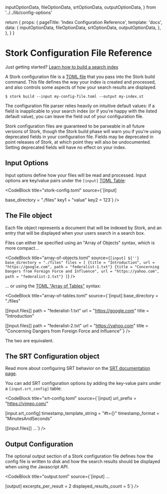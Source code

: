   inputOptionData,
  fileOptionData,
  srtOptionData,
  outputOptionData,
} from '../../lib/config-options'

  return {
    props: {
      pageTitle: 'Index Configuration Reference',
      template: 'docs',
      data: {
        inputOptionData,
        fileOptionData,
        srtOptionData,
        outputOptionData,
      },
    },
  }
}

# Stork Configuration File Reference

Just getting started? [Learn how to build a search index](/docs/build)

A Stork configuration file is a [TOML file](https://toml.io/en/) that you pass into the Stork build command. This file defines the way your index is created and processed, and also controls some aspects of how your search results are displayed.

```
$ stork build --input my-config-file.toml --output my-index.st
```

The configuration file parser relies heavily on intuitive default values: if a field is inapplicable to your search index (or if you're happy with the listed default value), you can leave the field out of your configuration file.

Stork configuration files are guaranteed to be parseable in all future versions of Stork, though the Stork build phase will warn you if you're using deprecated fields in your configuration file. Fields may be deprecated in point releases of Stork, at which point they will also be undocumented. Setting deprecated fields will have no effect on your index.

## Input Options

Input options define how your files will be read and processed. Input options are key/value pairs under the `[input]` [TOML Table](https://toml.io/en/v1.0.0#table):

<CodeBlock
  title="stork-config.toml"
  source={`[input]
 
base_directory = "./files"
key1 = "value"
key2 = 123`}
/>

<ApiReferenceTable options={props.data.inputOptionData} />

## The File object

Each file object represents a document that will be indexed by Stork, and an entry that will be displayed when your users search in a search box.

Files can either be specified using an "Array of Objects" syntax, which is more compact...

<CodeBlock title="array-of-objects.toml" source={`[input]
${''}
base_directory = "./files"
files = [
  {title = "Introduction", url = "https://google.com", path = "federalist-1.txt"}
  {title = "Concerning Dangers from Foreign Force and Influence", url = "https://yahoo.com", path = "federalist-2.txt"}
]`} />

... or using the [TOML "Array of Tables"](https://toml.io/en/v1.0.0#array-of-tables) syntax:

<CodeBlock title="array-of-tables.toml" source={`[input]
base_directory = "./files"
 
[[input.files]] 
path = "federalist-1.txt"
url = "https://google.com"
title = "Introduction"
 
[[input.files]]
path = "federalist-2.txt"
url = "https://yahoo.com"
title = "Concerning Dangers from Foreign Force and Influence"`} />

The two are equivalent.

<ApiReferenceTable options={props.data.fileOptionData} />

## The SRT Configuration object

Read more about configuring SRT behavior on the [SRT documentation page](/docs/srt).

You can add SRT configuration options by adding the key-value pairs under a `[input.srt_config]` table:

<CodeBlock title="srt-config.toml" source={`[input]
url_prefix = "https://vimeo.com/"
  
[input.srt_config]
timestamp_template_string = "#t={}"
timestamp_format = "MinutesAndSeconds"
  
[[input.files]]
...`} />

<ApiReferenceTable options={props.data.srtOptionData} />

## Output Configuration

The optional output section of a Stork configuration file defines how the config file is written to disk and how the search results should be displayed when using the Javascript API.

<CodeBlock title="output.toml" source={`[input]
...
 
[output]
excerpts_per_result = 2
displayed_results_count = 5`} />

<ApiReferenceTable options={props.data.outputOptionData} />
